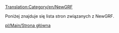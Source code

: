 [[Translation:Category/en/NewGRF]]

Poniżej znajduje się lista stron związanych z NewGRF.
{{pl/Navbox NewGRF}}

<!--[[Category:Main category]]--> [[pl/Main/Strona główna]]